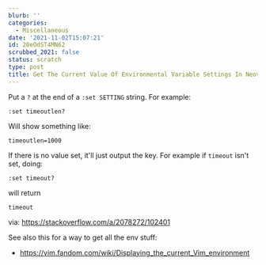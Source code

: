 ```yaml
---
blurb: ''
categories:
  - Miscellaneous
date: '2021-11-02T15:07:21'
id: 20eOdST4MN62
scrubbed_2021: false
status: scratch
type: post
title: Get The Current Value Of Environmental Variable Settings In Neovim
---
```


Put a `?` at the end of a `:set SETTING` string. For example:

```
:set timeoutlen?
```

Will show something like:


```
timeoutlen=1000
```

If there is no value set, it'll just output the key. For example if `timeout` isn't set, doing:

```
:set timeout?
```

will return 

```
timeout
```

via: https://stackoverflow.com/a/2078272/102401


See also this for a way to get all the env stuff:

- https://vim.fandom.com/wiki/Displaying_the_current_Vim_environment
